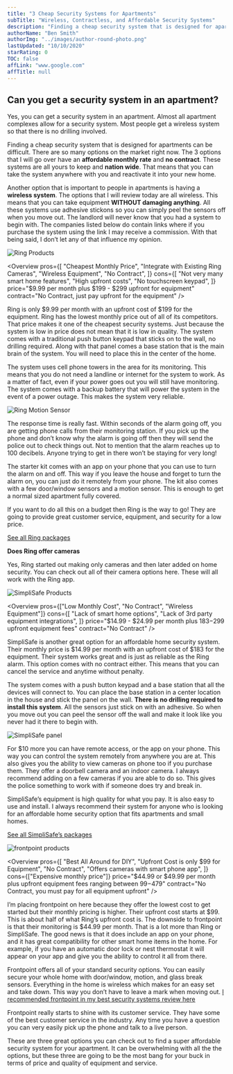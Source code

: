 ```yaml
---
title: "3 Cheap Security Systems for Apartments"
subTitle: "Wireless, Contractless, and Affordable Security Systems"
description: "Finding a cheap security system that is designed for apartments can be difficult. There are so many options on the market right now. The 3 options that I will go over have an affordable monthly rate and no contract. These systems are all yours to keep and nation wide. That means that you can take the system anywhere with you and reactivate it into your new home."
authorName: "Ben Smith"
authorImg: "../images/author-round-photo.png"
lastUpdated: "10/10/2020"
starRating: 0
TOC: false
affLink: "www.google.com"
affTitle: null
---
```



## Can you get a security system in an apartment?

Yes, you can get a security system in an apartment. Almost all apartment complexes allow for a security system. Most people get a wireless system so that there is no drilling involved.

Finding a cheap security system that is designed for apartments can be difficult. There are so many options on the market right now. The 3 options that I will go over have an **affordable monthly rate** and **no contract**. These systems are all yours to keep and **nation wide**. That means that you can take the system anywhere with you and reactivate it into your new home.

Another option that is important to people in apartments is having a **wireless system**. The options that I will review today are all wireless. This means that you can take equipment **WITHOUT damaging anything**. All these systems use adhesive stickons so you can simply peel the sensors off when you move out. The landlord will never know that you had a system to begin with. The companies listed below do contain links where if you purchase the system using the link I may receive a commission. With that being said, I don’t let any of that influence my opinion.

<StickyHeader
  title="Ring Alarm"
  link="https://shop.ring.com/pages/security-system"
  id="Ring"
/>

![Ring Products](../images/ring/ring-products.jpg)

<Overview
  pros={[
    "Cheapest Monthly Price",
    "Integrate with Existing Ring Cameras",
    "Wireless Equipment",
    "No Contract",
  ]}
  cons={[
    "Not very many smart home features",
    "High upfront costs",
    "No touchscreen keypad",
  ]}
  price="$9.99 per month plus $199 - $299 upfront for equipment"
  contract="No Contract, just pay upfront for the equipment"
/>

Ring is only $9.99 per month with an upfront cost of $199 for the equipment. Ring has the lowest monthly price out of all of its competitors. That price makes it one of the cheapest security systems. Just because the system is low in price does not mean that it is low in quality. The system comes with a traditional push button keypad that sticks on to the wall, no drilling required. Along with that panel comes a base station that is the main brain of the system. You will need to place this in the center of the home.

The system uses cell phone towers in the area for its monitoring. This means that you do not need a landline or internet for the system to work. As a matter of fact, even if your power goes out you will still have monitoring. The system comes with a backup battery that will power the system in the event of a power outage. This makes the system very reliable.

![Ring Motion Sensor](../images/ring/ring-motion-haning.jpg)

The response time is really fast. Within seconds of the alarm going off, you are getting phone calls from their monitoring station. If you pick up the phone and don’t know why the alarm is going off then they will send the police out to check things out. Not to mention that the alarm reaches up to 100 decibels. Anyone trying to get in there won’t be staying for very long!

The starter kit comes with an app on your phone that you can use to turn the alarm on and off. This way if you leave the house and forget to turn the alarm on, you can just do it remotely from your phone. The kit also comes with a few door/window sensors and a motion sensor. This is enough to get a normal sized apartment fully covered.

If you want to do all this on a budget then Ring is the way to go! They are going to provide great customer service, equipment, and security for a low price.

[See all Ring packages](https://amzn.to/2GJ4jii)

**Does Ring offer cameras**

Yes, Ring started out making only cameras and then later added on home security. You can check out all of their camera options here. These will all work with the Ring app.

<StickyHeader
  title="SimpliSafe"
  link="https://simplisafe.com"
  id="SimpliSafe"
/>

![SimpliSafe Products](../images/simplisafe/simplisafe-kit.jpg)

<Overview
  pros={["Low Monthly Cost", "No Contract", "Wireless Equipment"]}
  cons={[
    "Lack of smart home options",
    "Lack of 3rd party equipment integrations",
  ]}
  price="$14.99 - $24.99 per month plus $183-$299 upfront equipment fees"
  contract="No Contract"
/>

SimpliSafe is another great option for an affordable home security system. Their monthly price is $14.99 per month with an upfront cost of $183 for the equipment. Their system works great and is just as reliable as the Ring alarm. This option comes with no contract either. This means that you can cancel the service and anytime without penalty.

The system comes with a push button keypad and a base station that all the devices will connect to. You can place the base station in a center location in the house and stick the panel on the wall. **There is no drilling required to install this system**. All the sensors just stick on with an adhesive. So when you move out you can peel the sensor off the wall and make it look like you never had it there to begin with.

![SimpliSafe panel](../images/simplisafe/simplisafe-panel.jpg)

For \$10 more you can have remote access, or the app on your phone. This way you can control the system remotely from anywhere you are at. This also gives you the ability to view cameras on phone too if you purchase them. They offer a doorbell camera and an indoor camera. I always recommend adding on a few cameras if you are able to do so. This gives the police something to work with if someone does try and break in.

SimpliSafe’s equipment is high quality for what you pay. It is also easy to use and install. I always recommend their system for anyone who is looking for an affordable home security option that fits apartments and small homes.

[See all SimpliSafe’s packages](https://simplisafe.com/home-security-system-foundation)

<StickyHeader
  title="Frontpoint"
  link="https://www.frontpoint.com"
  id="Frontpoint"
/>

![frontpoint products](../images/frontpoint/frontpoint-products.jpg)

<Overview
  pros={[
    "Best All Around for DIY",
    "Upfront Cost is only $99 for Equipment",
    "No Contract",
    "Offers cameras with smart phone app",
  ]}
  cons={["Expensive monthly price"]}
  price="$44.99 or $49.99 per month plus upfront equipment fees ranging between $99-$479"
  contract="No Contract, you must pay for all equipment upfront"
/>

I’m placing frontpoint on here because they offer the lowest cost to get started but their monthly pricing is higher. Their upfront cost starts at $99. This is about half of what Ring’s upfront cost is. The downside to frontpoint is that their monitoring is $44.99 per month. That is a lot more than Ring or SimpliSafe. The good news is that it does include an app on your phone, and it has great compatibility for other smart home items in the home. For example, if you have an automatic door lock or nest thermostat it will appear on your app and give you the ability to control it all from there.

Frontpoint offers all of your standard security options. You can easily secure your whole home with door/window, motion, and glass break sensors. Everything in the home is wireless which makes for an easy set and take down. This way you don’t have to leave a mark when moving out. [I recommended frontpoint in my best security systems review here](/posts/best-home-security-systems)

Frontpoint really starts to shine with its customer service. They have some of the best customer service in the industry. Any time you have a question you can very easily pick up the phone and talk to a live person.

These are three great options you can check out to find a super affordable security system for your apartment. It can be overwhelming with all the the options, but these three are going to be the most bang for your buck in terms of price and quality of equipment and service.
